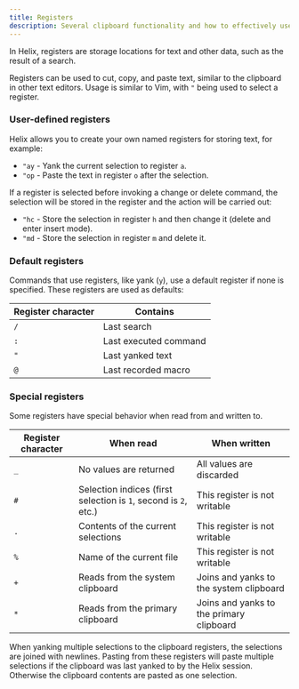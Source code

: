 ```yaml
---
title: Registers
description: Several clipboard functionality and how to effectively use it
---
```


In Helix, registers are storage locations for text and other data, such as the
result of a search.

Registers can be used to cut, copy, and paste text, similar to the clipboard in other text editors. Usage is similar to Vim, with `"` being used to select a register.

### User-defined registers

Helix allows you to create your own named registers for storing text, for
example:

- `"ay` - Yank the current selection to register `a`.
- `"op` - Paste the text in register `o` after the selection.

If a register is selected before invoking a change or delete command, the selection will be stored in the register and the action will be carried out:

- `"hc` - Store the selection in register `h` and then change it (delete and enter insert mode).
- `"md` - Store the selection in register `m` and delete it.

### Default registers

Commands that use registers, like yank (`y`), use a default register if none is specified.
These registers are used as defaults:

| Register character | Contains              |
| ------------------ | --------------------- |
| `/`                | Last search           |
| `:`                | Last executed command |
| `"`                | Last yanked text      |
| `@`                | Last recorded macro   |

### Special registers

Some registers have special behavior when read from and written to.

| Register character | When read                                                       | When written                             |
| ------------------ | --------------------------------------------------------------- | ---------------------------------------- |
| `_`                | No values are returned                                          | All values are discarded                 |
| `#`                | Selection indices (first selection is `1`, second is `2`, etc.) | This register is not writable            |
| `.`                | Contents of the current selections                              | This register is not writable            |
| `%`                | Name of the current file                                        | This register is not writable            |
| `+`                | Reads from the system clipboard                                 | Joins and yanks to the system clipboard  |
| `*`                | Reads from the primary clipboard                                | Joins and yanks to the primary clipboard |

When yanking multiple selections to the clipboard registers, the selections are joined with newlines. Pasting from these registers will paste multiple selections if the clipboard was last yanked to by the Helix session. Otherwise the clipboard contents are pasted as one selection.
